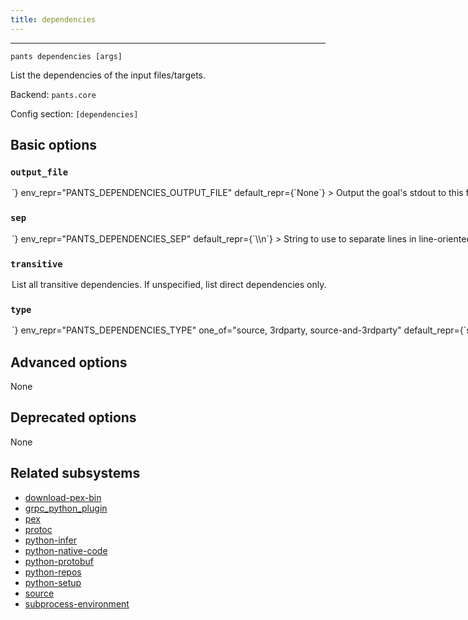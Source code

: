 ```yaml
---
title: dependencies
---
```



---

```
pants dependencies [args]
```

List the dependencies of the input files/targets.

Backend: <span className="color--primary">`pants.core`</span>

Config section: <span className="color--primary">`[dependencies]`</span>

<span className={styles.options}>

## Basic options

### `output_file`

<Option
  cli_repr={`--dependencies-output-file=<path>`}
  env_repr="PANTS_DEPENDENCIES_OUTPUT_FILE"
  default_repr={`None`}
>
  Output the goal&#x27;s stdout to this file. If unspecified, outputs to stdout.
</Option>

### `sep`

<Option
  cli_repr={`--dependencies-sep=<separator>`}
  env_repr="PANTS_DEPENDENCIES_SEP"
  default_repr={`\\n`}
>
  String to use to separate lines in line-oriented output.
</Option>

### `transitive`

<Option
  cli_repr={`--[no-]dependencies-transitive`}
  env_repr="PANTS_DEPENDENCIES_TRANSITIVE"
  default_repr={`False`}
>
  List all transitive dependencies. If unspecified, list direct dependencies
  only.
</Option>

### `type`

<Option
  cli_repr={`--dependencies-type=<DependencyType>`}
  env_repr="PANTS_DEPENDENCIES_TYPE"
  one_of="source, 3rdparty, source-and-3rdparty"
  default_repr={`source`}
>
  Which types of dependencies to list, where `source` means source code
  dependencies and `3rdparty` means third-party requirement strings.
</Option>

## Advanced options

None

## Deprecated options

None

## Related subsystems

- [download-pex-bin](../subsystems/download-pex-bin.mdx)
- [grpc_python_plugin](../subsystems/grpc_python_plugin.mdx)
- [pex](../subsystems/pex.mdx)
- [protoc](../subsystems/protoc.mdx)
- [python-infer](../subsystems/python-infer.mdx)
- [python-native-code](../subsystems/python-native-code.mdx)
- [python-protobuf](../subsystems/python-protobuf.mdx)
- [python-repos](../subsystems/python-repos.mdx)
- [python-setup](../subsystems/python-setup.mdx)
- [source](../subsystems/source.mdx)
- [subprocess-environment](../subsystems/subprocess-environment.mdx)

</span>

